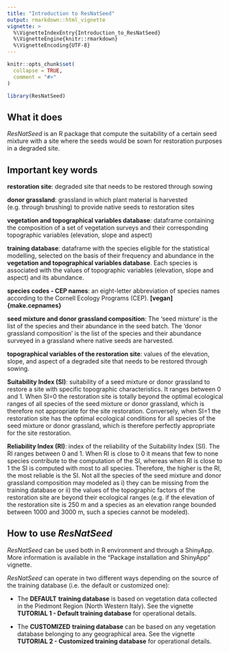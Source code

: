 ```yaml
---
title: "Introduction to ResNatSeed"
output: rmarkdown::html_vignette
vignette: >
  %\VignetteIndexEntry{Introduction_to_ResNatSeed}
  %\VignetteEngine{knitr::rmarkdown}
  %\VignetteEncoding{UTF-8}
---
```


```r
knitr::opts_chunk$set(
  collapse = TRUE,
  comment = "#>"
)
```

```r
library(ResNatSeed)
```

## What it does

*ResNatSeed* is an R package that compute the suitability of a certain seed mixture with a site where the seeds would be sown for restoration purposes in a degraded site.

## Important key words

**restoration site**: degraded site that needs to be restored through sowing

**donor grassland**: grassland in which plant material is harvested (e.g. through brushing) to provide native seeds to restoration sites

**vegetation and topographical variables database**: dataframe containing the composition of a set of vegetation surveys and their corresponding topographic variables (elevation, slope and aspect)

**training database**: dataframe with the species eligible for the statistical modelling, selected on the basis of their frequency and abundance in the **vegetation and topographical variables database**. Each species is associated with the values of topographic variables (elevation, slope and aspect) and its abundance.

**species codes - CEP names**: an eight-letter abbreviation of species names according to the Cornell Ecology Programs (CEP). **[vegan]{make.cepnames}**

**seed mixture and donor grassland composition**: The 'seed mixture' is the list of the species and their abundance in the seed batch. The 'donor grassland composition' is the list of the species and their abundance surveyed in a grassland where native seeds are harvested.

**topographical variables of the restoration site**: values of the elevation, slope, and aspect of a degraded site that needs to be restored through sowing.

**Suitability Index (SI)**: suitability of a seed mixture or donor grassland to restore a site with specific topographic characteristics. It ranges between 0 and 1. When SI=0 the restoration site is totally beyond the optimal ecological ranges of all species of the seed mixture or donor grassland, which is therefore not appropriate for the site restoration. Conversely, when SI=1 the restoration site has the optimal ecological conditions for all species of the seed mixture or donor grassland, which is therefore perfectly appropriate for the site restoration.

**Reliability Index (RI)**: index of the reliability of the Suitability Index (SI). The RI ranges between 0 and 1. When RI is close to 0 it means that few to none species contribute to the computation of the SI, whereas when RI is close to 1 the SI is computed with most to all species. Therefore, the higher is the RI, the most reliable is the SI. Not all the species of the seed mixture and donor grassland composition may modeled as i) they can be missing from the training database or ii) the values of the topographic factors of the restoration site are beyond their ecological ranges (e.g. if the elevation of the restoration site is 250 m and a species as an elevation range bounded between 1000 and 3000 m, such a species cannot be modeled).

## How to use *ResNatSeed*

*ResNatSeed* can be used both in R environment and through a ShinyApp. More information is available in the "Package installation and ShinyApp" vignette.

*ResNatSeed* can operate in two different ways depending on the source of the training database (i.e. the default or customized one):

-   The **DEFAULT** **training database** is based on vegetation data collected in the Piedmont Region (North Western Italy). See the vignette **TUTORIAL 1 - Default training database** for operational details.

-   The **CUSTOMIZED** **training database** can be based on any vegetation database belonging to any geographical area. See the vignette **TUTORIAL 2 - Customized training database** for operational details.

## 
